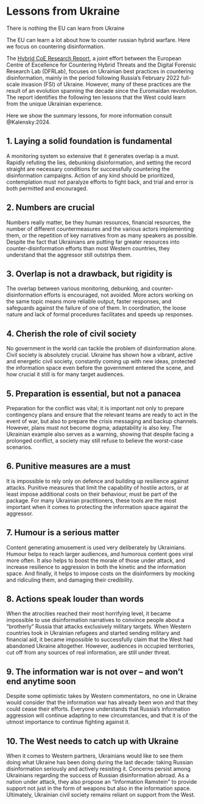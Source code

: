 # Lessons from Ukraine {.unnumbered}

::: {.callout-caution title="Myth"}
There is nothing the EU can learn from Ukraine
:::

::: {.callout-tip title="Truth"}
The EU can learn a lot about how to counter russian hybrid warfare. 
Here we focus on countering disinformation.
:::

The [Hybrid CoE Research Report](https://dfrlab.org/2024/01/24/how-ukraine-fights-russian-disinformation-beehive-vs-mammoth), a joint effort between the European Centre of Excellence for Countering Hybrid Threats and the Digital Forensic Research Lab (DFRLab), focuses on Ukrainian best practices in countering disinformation, mainly in the period following Russia’s February 2022 full-scale invasion (FSI) of Ukraine. However, many of these practices are the result of an evolution spanning the decade since the Euromaidan revolution. The report identifies the following ten lessons that the West could learn from the unique Ukrainian experience.

Here we show the summary lessons, for more information consult @Kalensky:2024.

## 1. Laying a solid foundation is fundamental

A monitoring system so extensive that it generates overlap is a must. Rapidly refuting the lies, debunking disinformation, and setting the record straight are necessary conditions for successfully countering the disinformation campaigns. Action of any kind should be prioritized, contemplation must not paralyze efforts to fight back, and trial and error is both permitted and encouraged.

## 2. Numbers are crucial

Numbers really matter, be they human resources, financial resources, the number of different countermeasures and the various actors implementing them, or the repetition of key narratives from as many speakers as possible. Despite the fact that Ukrainians are putting far greater resources into counter-disinformation efforts than most Western countries, they understand that the aggressor still outstrips them.

## 3. Overlap is not a drawback, but rigidity is

The overlap between various monitoring, debunking, and counter-disinformation efforts is encouraged, not avoided. More actors working on the same topic means more reliable output, faster responses, and safeguards against the failure of one of them. In coordination, the loose nature and lack of formal procedures facilitates and speeds up responses.

## 4. Cherish the role of civil society

No government in the world can tackle the problem of disinformation alone. Civil society is absolutely crucial. Ukraine has shown how a vibrant, active and energetic civil society, constantly coming up with new ideas, protected the information space even before the government entered the scene, and how crucial it still is for many target audiences.

## 5. Preparation is essential, but not a panacea

Preparation for the conflict was vital; it is important not only to prepare contingency plans and ensure that the relevant teams are ready to act in the event of war, but also to prepare the crisis messaging and backup channels. However, plans must not become dogma; adaptability is also key. The Ukrainian example also serves as a warning, showing that despite facing a prolonged conflict, a society may still refuse to believe the worst-case scenarios.

## 6. Punitive measures are a must

It is impossible to rely only on defence and building up resilience against attacks. Punitive measures that limit the capability of hostile actors, or at least impose additional costs on their behaviour, must be part of the package. For many Ukrainian practitioners, these tools are the most important when it comes to protecting the information space against the aggressor.

## 7. Humour is a serious matter

Content generating amusement is used very deliberately by Ukrainians. Humour helps to reach larger audiences, and humorous content goes viral more often. It also helps to boost the morale of those under attack, and increase resilience to aggression in both the kinetic and the information space. And finally, it helps to impose costs on the disinformers by mocking and ridiculing them, and damaging their credibility.

## 8. Actions speak louder than words

When the atrocities reached their most horrifying level, it became impossible to use disinformation narratives to convince people about a “brotherly” Russia that attacks exclusively military targets. When Western countries took in Ukrainian refugees and started sending military and financial aid, it became impossible to successfully claim that the West had abandoned Ukraine altogether. However, audiences in occupied territories, cut off from any sources of real information, are still under threat.

## 9. The information war is not over – and won’t end anytime soon

Despite some optimistic takes by Western commentators, no one in Ukraine would consider that the information war has already been won and that they could cease their efforts. Everyone understands that Russia’s information aggression will continue adapting to new circumstances, and that it is of the utmost importance to continue fighting against it.

## 10. The West needs to catch up with Ukraine

When it comes to Western partners, Ukrainians would like to see them doing what Ukraine has been doing during the last decade: taking Russian disinformation seriously and actively resisting it. Concerns persist among Ukrainians regarding the success of Russian disinformation abroad. As a nation under attack, they also propose an “Information Ramstein” to provide support not just in the form of weapons but also in the information space. Ultimately, Ukrainian civil society remains reliant on support from the West.

